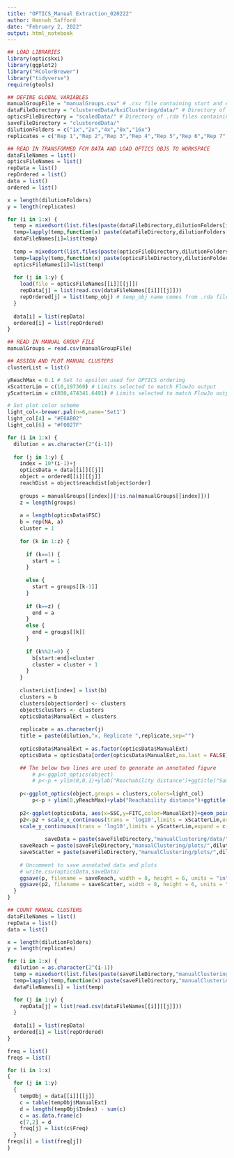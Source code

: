 ```yaml
---
title: "OPTICS_Manual Extraction_020222"
author: Hannah Safford
date: "February 2, 2022"
output: html_notebook
---
```


```r
## LOAD LIBRARIES
library(opticskxi)
library(ggplot2)
library("RColorBrewer")
library("tidyverse")
require(gtools)
```

```r
## DEFINE GLOBAL VARIABLES
manualGroupFile = "manualGroups.csv" # .csv file containing start and end points of manually identified valleys
dataFileDirectory = "clusteredData/kxiClustering/data/" # Directory of .csv files containing the transformed FCM data labeled with kxi clusters (organized into folders with dilutionFolders names)
opticsFileDirectory = "scaledData/" # Directory of .rda files containing the OPTICS objects (organized into folders with dilutionFolders names)
saveFileDirectory = "clusteredData/"
dilutionFolders = c("1x","2x","4x","8x","16x")
replicates = c("Rep 1","Rep 2","Rep 3","Rep 4","Rep 5","Rep 6","Rep 7","Rep 8","Rep 9","Rep 10")
```

```r
## READ IN TRANSFORMED FCM DATA AND LOAD OPTICS OBJS TO WORKSPACE
dataFileNames = list()
opticsFileNames = list()
repData = list()
repOrdered = list()
data = list()
ordered = list()

x = length(dilutionFolders)
y = length(replicates)

for (i in 1:x) {
  temp = mixedsort(list.files(paste(dataFileDirectory,dilutionFolders[i],"/",sep=""),pattern="*.csv"))
  temp=lapply(temp,function(x) paste(dataFileDirectory,dilutionFolders[i],"/",x,sep=""))
  dataFileNames[i]=list(temp)
  
  temp = mixedsort(list.files(paste(opticsFileDirectory,dilutionFolders[i],"/",sep=""),pattern="*.rda"))
  temp=lapply(temp,function(x) paste(opticsFileDirectory,dilutionFolders[i],"/",x,sep=""))
  opticsFileNames[i]=list(temp)
  
  for (j in 1:y) {
    load(file = opticsFileNames[[i]][[j]])
    repData[j] = list(read.csv(dataFileNames[[i]][[j]]))
    repOrdered[j] = list(temp_obj) # temp_obj name comes from .rda file generated by OPTICS_Ordering script
  }
  
  data[i] = list(repData)
  ordered[i] = list(repOrdered)
}
```

```r
## READ IN MANUAL GROUP FILE
manualGroups = read.csv(manualGroupFile)
```

```r
## ASSIGN AND PLOT MANUAL CLUSTERS
clusterList = list()

yReachMax = 0.1 # Set to epsilon used for OPTICS ordering
xScatterLim = c(10,197360) # Limits selected to match FlowJo output
yScatterLim = c(800,474341.6491) # Limits selected to match FlowJo output

# Set plot color scheme
light_col<-brewer.pal(n=6,name='Set1')
light_col[4] = "#E6AB02"
light_col[6] = "#F0027F"

for (i in 1:x) {
  dilution = as.character(2^(i-1))
  
  for (j in 1:y) {
    index = 10*(i-1)+j
    opticsData = data[[i]][[j]]
    object = ordered[[i]][[j]]
    reachDist = object$reachdist[object$order]
    
    groups = manualGroups[[index]][!is.na(manualGroups[[index]])]
    z = length(groups)
    
    a = length(opticsData$FSC)
    b = rep(NA, a)
    cluster = 1
    
    for (k in 1:z) {
      
      if (k==1) {
        start = 1
      }
      
      else {
        start = groups[[k-1]]
      }
      
      if (k==z) {
        end = a
      }
      else {
        end = groups[[k]]
      }
      
      if (k%%2!=0) {
        b[start:end]=cluster
        cluster = cluster + 1
      }
    }
    
    clusterList[index] = list(b)
    clusters = b
    clusters[object$order] <- clusters
    object$clusters <- clusters
    opticsData$ManualExt = clusters
    
    replicate = as.character(j)
    title = paste(dilution,"x, Replicate ",replicate,sep="")
    
    opticsData$ManualExt = as.factor(opticsData$ManualExt)
    opticsData = opticsData[order(opticsData$ManualExt,na.last = FALSE),]

    ## The below two lines are used to generate an annotated figure
        # p<-ggplot_optics(object)
        # p<-p + ylim(0,0.1)+ylab("Reachability distance")+ggtitle("Sample Reachability Plot")+ theme(plot.title = element_text(hjust = 0.5))+geom_hline(yintercept=0.025, color = "red", size=1)+geom_hline(yintercept=0.005, color = "red", size=1)
        
    p<-ggplot_optics(object,groups = clusters,colors=light_col)
        p<-p + ylim(0,yReachMax)+ylab("Reachability distance")+ggtitle(title)+ theme(plot.title = element_text(hjust = 0.5))
        
    p2<-ggplot(opticsData, aes(x=SSC,y=FITC,color=ManualExt))+geom_point(shape = 16, size = 0.5)+scale_color_manual(values=light_col)
    p2<-p2 + scale_x_continuous(trans = 'log10',limits = xScatterLim,expand = c(0,0)) +
    scale_y_continuous(trans = 'log10',limits = yScatterLim,expand = c(0,0)) + guides(color = guide_legend(override.aes = list(size=2))) + theme_bw() + ggtitle(title) + theme(plot.title = element_text(hjust = 0.5)) + labs(color = "Clusters")
    
            saveData = paste(saveFileDirectory,"manualClustering/data/",dilution,"x/Rep",replicate,"_dataForNick.csv",sep="") # Filename for saving the data (now labeled with manual cluster number) in a new directory
    saveReach = paste(saveFileDirectory,"manualClustering/plots/",dilution,"x/Rep",replicate,"_reachForPub.png",sep="") # Filename for saving the reachability plot
    saveScatter = paste(saveFileDirectory,"manualClustering/plots/",dilution,"x/Rep",replicate,"_scatterForPub.png",sep="") # Filename for saving the colored scatter plot
    
    # Uncomment to save annotated data and plots
    # write.csv(opticsData,saveData)
    ggsave(p, filename = saveReach, width = 8, height = 6, units = "in")
    ggsave(p2, filename = saveScatter, width = 8, height = 6, units = "in")
  }
}
```

```r
## COUNT MANUAL CLUSTERS
dataFileNames = list()
repData = list()
data = list()

x = length(dilutionFolders)
y = length(replicates)

for (i in 1:x) {
  dilution = as.character(2^(i-1))
  temp = mixedsort(list.files(paste(saveFileDirectory,"manualClustering/data/",dilution,"x/",sep=""),pattern="*.csv"))
  temp=lapply(temp,function(x) paste(saveFileDirectory,"manualClustering/data/",dilution,"x/",x,sep=""))
  dataFileNames[i] = list(temp)

  for (j in 1:y) {
    repData[j] = list(read.csv(dataFileNames[[i]][[j]]))
  }
  
  data[i] = list(repData)
  ordered[i] = list(repOrdered)
}

freq = list()
freqs = list()

for (i in 1:x)
{
  for (j in 1:y)
  {
    tempObj = data[[i]][[j]]
    c = table(tempObj$ManualExt)
    d = length(tempObj$Index) - sum(c)
    c = as.data.frame(c)
    c[7,2] = d
    freq[j] = list(c$Freq)
  }
freqs[i] = list(freq[j])
}
```